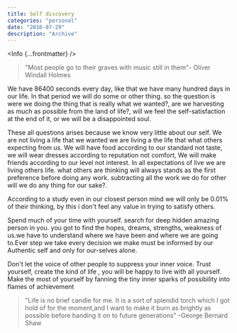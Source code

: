 ```yaml
---
title: Self discovery
categories: "personal"
date: "2016-07-29"
description: "Archive"
---
```


<Info {...frontmatter} />



> "Most people go to their graves with music still in them"- Oliver Windall Holmes

We have 86400 seconds every day, like that we have many hundred days in our life. In that period we will do some or other thing.  so the question is were we doing the thing that is really what we wanted?, are we harvesting as much as possible from the land of life?, will we feel the self-satisfaction at the end of it, or we will be a disappointed soul.


These all questions arises because we know very little about our self. We are not living a life that we wanted we are living a the life that what others expecting from us. We will have food according to our standard not taste, we will wear dresses according to reputation not comfort, We will make friends according to our level not interest. In all expectations of live we are living others life. what others are thinking will always stands as the first preference before doing any work. subtracting all the work we do for other will we do any thing for our sake?.

According to a study even in our closest person mind we will only be 0.01% of their thinking, by this i don't feel any value in trying to satisfy others.

Spend much of your time with yourself. search for deep hidden amazing person in you. you got to find the hopes, dreams, strengths, weakness of us.we have to understand where we have been and where we are going to.Ever step we take every decision we make must be informed by our Authentic self and only for our-selves alone.

Don't let the voice of other people to suppress your inner voice. Trust yourself, create the kind of life , you will be happy to live with all yourself. Make the most of yourself by fanning the tiny inner sparks of possibility into flames of achievement

> "Life is no brief candle for me. It is a sort of splendid torch which I got hold of for the moment,and I want to make it burn as brightly as possible before handing it on to future generations" -George Bernard Shaw

